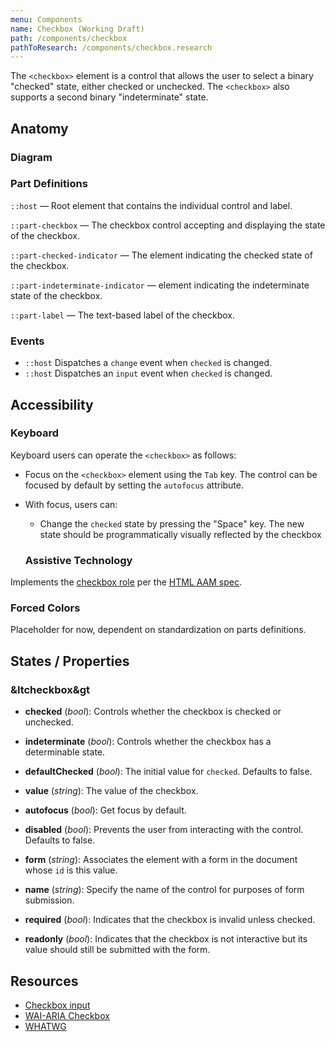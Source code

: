 ```yaml
---
menu: Components
name: Checkbox (Working Draft)
path: /components/checkbox
pathToResearch: /components/checkbox.research
---
```



The `<checkbox>` element is a control that allows the user to select a binary "checked" state, either checked or unchecked. The `<checkbox>` also supports a second binary "indeterminate" state.

## Anatomy

### Diagram

<CheckboxAnatomy />

### Part Definitions

`::host` — Root element that contains the individual control and label.

`::part-checkbox` — The checkbox control accepting and displaying the state of the checkbox.

`::part-checked-indicator` — The element indicating the checked state of the checkbox.

`::part-indeterminate-indicator` — element indicating the indeterminate state of the checkbox.

`::part-label` — The text-based label of the checkbox.

### Events

- `::host` Dispatches a `change` event when `checked` is changed.
- `::host` Dispatches an `input` event when `checked` is changed.

## Accessibility

### Keyboard

Keyboard users can operate the `<checkbox>` as follows:

- Focus on the `<checkbox>` element using the `Tab` key. The control can be
  focused by default by setting the `autofocus` attribute.
- With focus, users can:

  - Change the `checked` state by pressing the "Space" key. The new state should be programmatically visually reflected by the checkbox

  ### Assistive Technology

Implements the [checkbox role](https://www.w3.org/TR/wai-aria-1.1/#checkbox) per the
[HTML AAM spec](https://www.w3.org/TR/html-aam-1.0/#html-element-role-mappings).

### Forced Colors

Placeholder for now, dependent on standardization on parts definitions.

## States / Properties

### &ltcheckbox&gt

- **checked** (_bool_): Controls whether the checkbox is checked or unchecked.

- **indeterminate** (_bool_): Controls whether the checkbox has a determinable state.

- **defaultChecked** (_bool_): The initial value for `checked`. Defaults to false.

- **value** (_string_): The value of the checkbox.

- **autofocus** (_bool_): Get focus by default.

- **disabled** (_bool_): Prevents the user from interacting with the control. Defaults to false.

- **form** (_string_): Associates the element with a form in the document whose `id` is this value.

- **name** (_string_): Specify the name of the control for purposes of form submission.

- **required** (_bool_): Indicates that the checkbox is invalid unless checked.

- **readonly** (_bool_): Indicates that the checkbox is not interactive but its value should still be submitted with the form.

## Resources

- [Checkbox input](https://developer.mozilla.org/en-US/docs/Web/HTML/Element/input/checkbox)
- [WAI-ARIA Checkbox](https://www.w3.org/TR/wai-aria-practices/#checkbox)
- [WHATWG](<https://html.spec.whatwg.org/multipage/input.html#checkbox-state-(type=checkbox)>)
